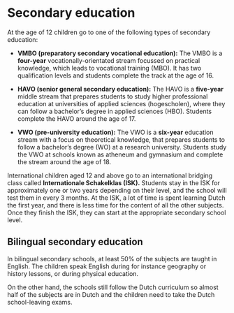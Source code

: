 # Secondary education

At the age of 12 children go to one of the following types of secondary education:

- **VMBO (preparatory secondary vocational education):** The VMBO is a **four-year** vocationally-orientated stream focussed on practical knowledge, which leads to vocational training (MBO). It has two qualification levels and students complete the track at the age of 16.

- **HAVO (senior general secondary education):** The HAVO is a **five-year** middle stream that prepares students to study higher professional education at universities of applied sciences (hogescholen), where they can follow a bachelor’s degree in applied sciences (HBO). Students complete the HAVO around the age of 17.

- **VWO (pre-university education):** The VWO is a **six-year** education stream with a focus on theoretical knowledge, that prepares students to follow a bachelor’s degree (WO) at a research university. Students study the VWO at schools known as atheneum and gymnasium and complete the stream around the age of 18.

International children aged 12 and above go to an international bridging class called **Internationale Schakelklas (ISK).** Students stay in the ISK for approximately one or two years depending on their level, and the school will test them in every 3 months. At the ISK, a lot of time is spent learning Dutch the first year, and there is less time for the content of all the other subjects. Once they finish the ISK, they can start at the appropriate secondary school level.

## Bilingual secondary education

In bilingual secondary schools, at least 50% of the subjects are taught in English. The children speak English during for instance geography or history lessons, or during physical education.

On the other hand, the schools still follow the Dutch curriculum so almost half of the subjects are in Dutch and the children need to take the Dutch school-leaving exams. 
